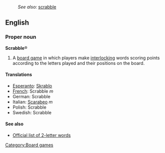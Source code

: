 :''See also:'' [[scrabble]]
==English==
===Proper noun===
'''Scrabble'''&reg;
{{wikipedia}}
#A [[board game]] in which players make [[interlock]]ing words scoring points according to the letters played and their positions on the board.

====Translations====
*[[Esperanto]]: [[Skrablo]]
*[[French]]: Scrabble ''m''
*German: Scrabble
*Italian: [[Scarabeo]] ''m''
*Polish: Scrabble
*Swedish: Scrabble

====See also====
*[[Wiktionary:Official Scrabble 2-letter words|Official list of 2-letter words]]

[[Category:Board games]]